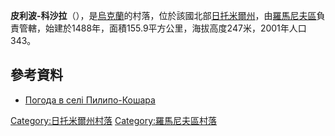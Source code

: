 {{coord|50|9|6|N|27|48|48|E|scale:30000|display=title}}

'''皮利波-科沙拉'''（{{lang-uk|Пилипо-Кошара}}），是[[烏克蘭|烏克蘭]]的村落，位於該國北部[[日托米爾州|日托米爾州]]，由[[羅馬尼夫區|羅馬尼夫區]]負責管轄，始建於1488年，面積155.9平方公里，海拔高度247米，2001年人口343。

==參考資料==
* [http://weather.in.ua/ua/zhitomirskaja/20349 Погода в селі Пилипо-Кошара] {{Wayback|url=http://weather.in.ua/ua/zhitomirskaja/20349 |date=20111219161604 }}

{{DEFAULTSORT:Пилипо-Кошара}}
[[Category:日托米爾州村落|Category:日托米爾州村落]]
[[Category:羅馬尼夫區村落|Category:羅馬尼夫區村落]]


{{Zhytomyr-geo-stub}}